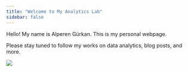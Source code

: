 ```yaml
---
title: "Welcome to My Analytics Lab"
sidebar: false 
---
```


Hello! My name is Alperen Gürkan. This is my personal webpage.

Please stay tuned to follow my works on data analytics, blog posts, and more.

![](images/images.jpg)

